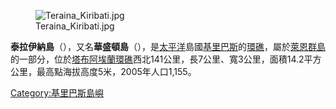 [[Image:Teraina_Kiribati.jpg|thumb]]

'''泰拉伊納島'''（{{lang-en|Teraina Island}}），又名'''華盛頓島'''（{{lang-en|Washington Island}}），是[[太平洋|太平洋]]島國[[基里巴斯|基里巴斯]]的[[環礁|環礁]]，屬於[[萊恩群島|萊恩群島]]的一部分，位於[[塔布阿埃蘭環礁|塔布阿埃蘭環礁]]西北141公里，長7公里、寬3公里，面積14.2平方公里，最高點海拔高度5米，2005年人口1,155。

{{coord|4|41|00|N|160|22|40|W|region:KI-L_type:isle|display=title}}

{{Kiribati-stub}}


[[Category:基里巴斯島嶼|Category:基里巴斯島嶼]]